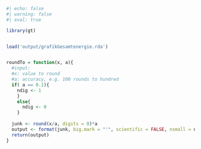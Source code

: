 ```r
#| echo: false
#| warning: false
#| eval: true

library(gt)


load('output/grafikGesamtenergie.rda')


roundTo = function(x, a){
  #input: 
  #x: value to round
  #a: accuracy, e.g. 100 rounds to hundred
  if( a == 0.1){
    ndig <- 1
    }
    else{
      ndig <- 0
    }
  
  junk <- round(x/a, digits = 0)*a
  output <- format(junk, big.mark = "'", scientific = FALSE, nsmall = ndig)
  return(output)
}
```



